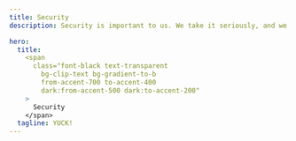 ```yaml
---
title: Security
description: Security is important to us. We take it seriously, and we hope you do too.

hero:
  title:
    <span
      class="font-black text-transparent
        bg-clip-text bg-gradient-to-b
        from-accent-700 to-accent-400
        dark:from-accent-500 dark:to-accent-200"
    >
      Security
    </span>
  tagline: YUCK!
---
```



<LinkCard
    title="Seriously, Security is Important"
    href="/security/basics/overview"
    description="We don't wanna fire you dude, please read and take security seriously."
/>